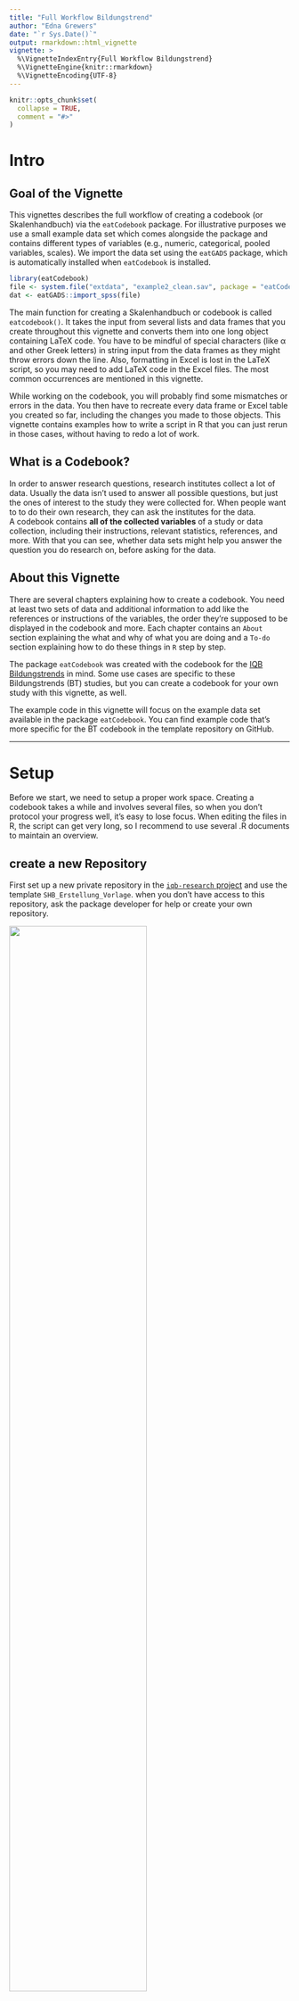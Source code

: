 ```yaml
---
title: "Full Workflow Bildungstrend"
author: "Edna Grewers"
date: "`r Sys.Date()`"
output: rmarkdown::html_vignette
vignette: >
  %\VignetteIndexEntry{Full Workflow Bildungstrend}
  %\VignetteEngine{knitr::rmarkdown}
  %\VignetteEncoding{UTF-8}
---
```


```r
knitr::opts_chunk$set(
  collapse = TRUE,
  comment = "#>"
)
```

# Intro

## Goal of the Vignette

This vignettes describes the full workflow of creating a codebook (or Skalenhandbuch) via the `eatCodebook` package. For illustrative purposes we use a small example data set which comes alongside the package and contains different types of variables (e.g., numeric, categorical, pooled variables, scales). We import the data set using the `eatGADS` package, which is automatically installed when `eatCodebook` is installed.

```r
library(eatCodebook)
file <- system.file("extdata", "example2_clean.sav", package = "eatCodebook")
dat <- eatGADS::import_spss(file)
```

The main function for creating a Skalenhandbuch or codebook is called `eatcodebook()`. It takes the input from several lists and data frames that you create throughout this vignette and converts them into one long object containing LaTeX code. You have to be mindful of special characters (like α and other Greek letters) in string input from the data frames as they might throw errors down the line. Also, formatting in Excel is lost in the LaTeX script, so you may need to add LaTeX code in the Excel files. The most common occurrences are mentioned in this vignette.

While working on the codebook, you will probably find some mismatches or errors in the data. You then have to recreate every data frame or Excel table you created so far, including the changes you made to those objects. This vignette contains examples how to write a script in R that you can just rerun in those cases, without having to redo a lot of work. 

## What is a Codebook?

In order to answer research questions, research institutes collect a lot of data. Usually the data isn't used to answer all possible questions, but just the ones of interest to the study they were collected for. When people want to to do their own research, they can ask the institutes for the data.  
A codebook contains **all of the collected variables** of a study or data collection, including their instructions, relevant statistics, references, and more. With that you can see, whether data sets might help you answer the question you do research on, before asking for the data. 


## About this Vignette

There are several chapters explaining how to create a codebook. You need at least two sets of data and additional information to add like the references or instructions of the variables, the order they're supposed to be displayed in the codebook and more. Each chapter contains an `About` section explaining the what and why of what you are doing and a `To-do` section explaining how to do these things in `R` step by step.

The package `eatCodebook` was created with the codebook for the [IQB Bildungstrends](https://www.iqb.hu-berlin.de/bt/) in mind. Some use cases are specific to these Bildungstrends (BT) studies, but you can create a codebook for your own study with this vignette, as well. 

The example code in this vignette will focus on the example data set available in the package `eatCodebook`. You can find example code that's more specific for the BT codebook in the template repository on GitHub. 


--------------------------------------------------------------------------------

# Setup

Before we start, we need to setup a proper work space. Creating a codebook takes a while and involves several files, so when you don't protocol your progress well, it's easy to lose focus. When editing the files in R, the script can get very long, so I recommend to use several .R documents to maintain an overview.

## create a new Repository

First set up a new private repository in the [`iqb-research` project](https://github.com/orgs/iqb-research/repositories) and use the template `SHB_Erstellung_Vorlage`. when you don't have access to this repository, ask the package developer for help or create your own repository. 


![](.\pictures\repo_template.png){width=70%}

You now have all the .R templates that you need, but you might have to create the issues yourself. The To-dos should be apparent from this vignette or you can copy the issues from the template repo by hand. You find the following files:

## File Structure

There are several files and folders. The .R files contain example scripts and to-dos, that you need to adjust and add to. 

| R File | Description |
|------------------------------------|------------------------------------|
| `0_main.R` | The main file you work in. You can work with just this file and ignore the others, if you want. I recommend using this file for smaller changes and the separate files for more complex changes. With this file, you can create Excel files which you then have to edit manually or in R. |
| `1_kennwerte.R` | Create and edit the `inputForDescriptives` files. This might not be needed, when you don't have to adjust anything here. |
| `2_varinfo.R` | Create and edit the `varinfo` file. This file contains the core content of the codebook. `eatCodebook()` creates the table structure with variable names and labels on its own, but you have to add structure, references, instructions, etc.. |
| `3_gliederung.R` | The information read from `varinfo` is usually incomplete, so you have to add missing section names. |
| `4_literatur.R` | Create and edit the `reference` file. You have to match the short references to the long ones. You also have to add proper latex syntax for italic text or URLs. |
| `5_latex_intro.R` | A template to create a .tex file with latex syntax out of a a Word .docx document. You need this later when creating the intro. |
| `6_Erstellung_kurz.R` | A short script which can create a new codebook version after you created all the necessary Excel files.|

You need to make sure, that there are three folders and create them if not. 

| Folder | Description |
|------------------------------------|------------------------------------|
| `excel_files` | Here you save all of the created Excel files to save the progress. |
| `Latex` | Here you save the .tex files and pdfs of the finished latex script for the codebook. You can add the folder `archive` to keep different versions to compare. |
| `Texte` | Here you can save the intro text or cover, etc. |

Pull the repo and start with the file `0_main.R`. You usually don't need to copy any code from this vignette, because the template already contains example code lines that you can copy or adjust.

## Packages

You need to make sure you have the latest package versions installed. The packages you need are usually at the top of the files in `setup`. To save time you can install them before you start your work.

```r
# main
remotes::install_github("beckerbenj/eatCodebook")
library(eatCodebook)
remotes::install_github("beckerbenj/eatGADS")
library(eatGADS)
# varinfo
remotes::install_github("weirichs/eatTools")
library(eatTools)
# references
install.packages("tidyxl")
library(tidyxl)
# latex_intro
install.packages("readtext")
library(readtext)
```

After you set up your work space, we will work through the templates or the To-dos step by step in this vignette. 

--------------------------------------------------------------------------------

# 1. Import Data

The first step is the data import. 

## About the Data

The BT studies usually have several SPSS data files (`.sav`) that you can import with `import_spss()`, but you can also import `.RDS` files with `readRDS()`. If you work with Github, the data sets are probably too large to upload to Github, so they would need to be stored locally. The BT codebook works with multiple data sets that are stored in a list. But the process should also work if you have only one data set. 

> [!NOTE]
> 
> The same variable name cannot be used more than once across the data sets. 

The data sets can be stored in `GADSdat` objects, containing two data frames: one for the variables and the actual data, the other contains the meta data or labels for the variables. 

### Order of the Data Sets

You have to save all the data sets in one list that also determines the order in which the variables are displayed in the codebook. It's best to choose the order you want it to have later right away, so you don't have to rerun the script later. 

> [!NOTE]
> In the past the BT data sets were ordered like this: 
>
> - **data_sus**: student questionnaire
> - **data_lfb_allg**: general teacher questionnaire
> - **data_lfb_spez**: learngroup specific teacher questionnaire
> - **data_slfb**: school administration questionnaire
> - **data_match**: data to match different data sets
> - **data_linking**: data to link different data sets
>
> But it's best to ask about the order to make sure.


## Data Import To-do

Open the file `0_main.R`. First you need to install and load the packages `eatCodebook` and `eatGADS`, if you haven't already done that.

### Import the Data

Either use `import_spss()` for .sav (SPSS) files or `readRDS()` to import each data set separately, you just need a string with your local file path. Name them in a meaningful manner. Here you have an example syntax, where you would need to add the proper **file name**.  

```r
data_sus      <- eatGADS::import_spss("Q:\\filepath\\Daten_sus.sav")
data_lfb_allg <- eatGADS::import_spss("Q:\\filepath\\Daten_lfb_allg.sav")
data_lfb_spez <- eatGADS::import_spss("Q:\\filepath\\Daten_lfb_spez.sav")
data_slfb     <- eatGADS::import_spss("Q:\\filepath\\Daten_slfb.sav")
```

### Save Data in a List

After importing the data, you need to save it in one list `datalist`. The order determines the order in which they are displayed in the codebook. The names should be consistent throughout. 

```r
datalist <- list(sus = data_sus,
                 lfb_allg = data_lfb_allg, lfb_spez = data_lfb_spez,
                 slfb = data_slfb)
```


--------------------------------------------------------------------------------

# 2. Descriptive Statistics

Now you have the raw data, but you want the descriptive statistics for the codebook, not the whole data sets. 

## About Descriptive Statistics

One of the key elements of a codebook are descriptive statistics shortly describing each variable in the data set. What kind of descriptive statistics is reported for each variable depends on the type of the variable. The function `createInputForDescriptives()` creates a template to provide the information that is needed to calculate the descriptive statistics for an `GADSdat` object. The function has some arguments you can use to get a better result and less manual editing in the next step.

### Input for Descriptives Table

Here you can see an example how the object should look like and what the different columns mean. 

```r
inputForDescriptives <- createInputForDescriptives(GADSdat = dat)
head(inputForDescriptives)
```

You can look at the template data frame either in R or save it in a new Excel file.

```r
# look at it in R
View(inputForDescriptives)

# export in Excel
writeExcel(inputForDescriptives, "file_path/inputForDescriptives.xlsx")
```

Some information may need to be modified because the function does not label it correctly. For this, it is necessary to understand the functionality and check the variable entries. We will come back to how to actually edit the table in R. 

> [!TIP]
> Here is a brief overview of the different columns in this object:
>
> - **varName**: The name of the variable of the GADS-object
> - **varLabel**: The label of the variable of the GADS-object
> - **format**: The format of the variable of the GADS-object, e.g. how to display the variable in the codebook
> - **imp**: Indicator if imputed variables are involved
> - **type**: Indicator of whether it is a single variable, a scale or a scale's item
> - **scale**: Indicator of how the variable is to be represented, e.g. what kind of statistics are shown
> - **group**: Possibility to group variables, e.g. to group scales and their items. 

In the **varName**, **varLabel** and **format** columns are information about the variables of the data set. You don't have to edit anything.

**imp** can be set to *WAHR* or *FALSCH*. If there are several variables to be displayed on one page, this column must be set to *WAHR* for these variables and they must be assigned to the same group at **group**. That is the case for imputed variables.

**type** can be set to *variable*, *scale* or *item*. If it is a scale consisting of several individual variables, the scale variable is set to *scale* and the individual items to *item*. All other variables should always get *variable* as an entry.

The **scale** column specifies how the variable is to be displayed. If it is empty, no descriptives are displayed. *nominal* variables display the frequency distribution of the labeled categories. *ordinal* variables display the frequency distribution of the labeled categories *and* the statistical parameters (like *M* or *SD*). *numeric* variables only display the statistical parameters, without labeld categories. 

Now follow the possibilities of how variables can be represented in the codebook and how the table must be edited for this.

### Variables without Descriptives

This can be the case, for example, with ID variables or character variables. The page would be displayed like this:  
<br>
<img src="./pictures/codebook_IDs.PNG" alt="codebook_IDs" />  
<br>  
The entry must look like this:  
<br>
<img src="./pictures/input_IDs.PNG" alt="input_IDs" />  
<br>  

### Categorial Variables

Variables with **nominal** scales should display only the frequency distribution of the labeled categories. The page would be displayed like this:   
<br>
<img src="./pictures/codebook_nominal.PNG" alt="codebook_nominal" />
<br>  

The example data set doesn't have any nominal variables at the moment. If your data set has nominal variables, you can create that page with the following input:  

<br>
<img src="./pictures/input_nominal.PNG" alt="input_nominal" />  
<br>  

### Categorial Variables and Statistical Parameters

Variables with **ordinal** scales should display the frequency distribution of the labeled categories as well as the statistical parameters *N* (number of participants), *M* (mean) and *SD* (standard deviation). The page would be displayed like this:  

<br>
<img src="./pictures/codebook_ordinal.PNG" alt="codebook_ordinal" />
<br>  

To create it, the Excel should be edited as follows:  
<br>
<img src="./pictures/input_ordinal.PNG" alt="input_ordinal" />  
<br>  

### Numeric Variables without Labeled Values

Variables with **numeric** scales should display only statistical parameters: *N* (number of participants), *M* (mean), *SD* (standard deviation), *Min.* (lowest value) and *Max.* (highest value). This can be used, for example, for variables that represent age or variables with values in the decimal range. Nevertheless, these variables can contain labels for values. If they are defined as missing, these values are not taken into account in the calculation but are still reported. The page would be displayed like this:  

<br>
<img src="./pictures/codebook_numeric.PNG" alt="codebook_numeric" />  
<br>  

To create an entry for a numeric variable without labeled values, the Excel must look like this:  
<br>
<img src="./pictures/input_numeric.PNG" alt="input_numeric" />  
<br>  

### Scale Variables with Individual Items

It is possible to get the following entries in the codebook for a **scale** and the items it is made of:  

<br>
<img src="./pictures/codebook_scale1.PNG" alt="codebook_scale1" /><img src="./pictures/codebook_scale2.PNG" alt="codebook_scale2" /><img src="./pictures/codebook_scale3.PNG" alt="codebook_scale3" />
<br>  

To get these pages the individual items must be labeled as **ordinal** and **item**, and the scale as **numeric** and **scale**. They must all have the same name at **group** so that they are displayed together.  
<br>  
<img src="./pictures/input_scale.PNG" alt="input_scale_new" />  
<br>  

This only works, when they are grouped and labeled correctly. Later the function `createScaleInfo()` creates a data frame with all scales and their items that were grouped like this. 

### Fake Scales

Sometimes several items make up a scale, but the data set doesn't have a matching scale-variable. The codebook would display it like a normal scale (see *Scale Variables with Individual Items*) with the same descriptive statistics. 

To display fake scales like a real one, you need to group them like a real scale, but in the **type** column you need to write **fake_item**, so it looks like this:  

<br>
<img src="./pictures/input_fakeScale.PNG" alt="input_fakeScale" />  
<br>  

The function `createScaleInfo()` should add these fake scales to the data frame as well. But without the scale variable the information which variables belong to that scale might be lost. The individual variables might need to be added manually. More on that later.  

### Imputation Variables

The BT sometimes uses imputations, for instance, in the student data set (sus). It's a way to deal with missing data on variables by replacing missing data with substituted values, usually several times. You can recognize the variables by the add-on `(imputiert)` in their label or `_pooled` in their group. These imputations represent one (averaged) variable, so they should be displayed as one. Depending on what was specified in **scale**, it results in the following pages in the codebook. `pv_pooled` is has *numeric* input, `pvkat_pooled` has *ordinal* input.  

<br>
<img src="./pictures/codebook_imp1.PNG" alt="codebook_imp1" /><img src="./pictures/codebook_imp2.PNG" alt="codebook_imp2" />  
<br>  

To display it like this the **imp** column becomes relevant. It must be set to *WAHR* for these variables. In addition, the variables also need a common name in **group** and, depending on whether they are to be represented categorically or numerically, the corresponding designation in **scale**, the scale should probably match the original variable.  
<br>
<img src="./pictures/input_imp.PNG" alt="input_imp" />  
<br>  

The function `createScaleInfo()` adds imputed variables like a scale to the data frame. Without the scale variable the information which variables belongs together might be lost. In this case, it might not be relevant, though, as these variables are not a scale. 


## Descriptives Statistics To-do

Now you open `1_kennwerte.R`. The editing of the descriptives can be a lot of code, especially if you have several data sets, so it's best to do this in a separate file. The packages `eatCodebook` and `eatGADS` need to be loaded. Then you copy the `Import Data` Code in this file, so you can work on it without needing to open `0_main.R` the next time you work on it. 

For each imported data set, you create a new object with `createInputForDescriptives()` containing input for the descriptive statistics about each variable like their *name*, *label*, *format*, *scale level* or which variables are *grouped* together. You edit them according to the [About section](#input-for-descriptives-table), check the input and then you calculate the actual descriptive statistics with `calculateDescriptives()`. 


### Create **Input for Descriptives**

You use the function `createInputForDescriptives()` to create a data frame for each data set separately and name them according to your data sets like `descriptives_sus` or `descriptives_lfb_allg`, etc. The function needs the `GADSdat` data set (e.g. `data_sus`) and returns a data frame. 

```r
# example data
inputForDescriptives <- createInputForDescriptives(GADSdat = dat, nCatsForOrdinal = 4)

# BT example
descriptives_sus <- createInputForDescriptives(GADSdat = data_sus, nCatsForOrdinal = 4)
descriptives_lfb_allg <- createInputForDescriptives(GADSdat = data_lfb_allg, nCatsForOrdinal = 4)
```

You should save each data frame separately so save your progress. When you work with the template you don't need to adjust the file path - the Excel should be saved in the folder `excel_files`. You just need to make sure, that you are in the right working directory. Otherwise you would have to add the proper file path. Remember adjusting the file names when you copy and paste the code for the other data sets.

```r
# example data
writeExcel(inputForDescriptives, ".\\excel_files\\inputForDescriptives.xlsx")

# BT template examples
writeExcel(descriptives_sus, ".\\excel_files\\descriptives_sus.xlsx")
writeExcel(descriptives_lfb_allg, ".\\excel_files\\descriptives_lfb_allg.xlsx")
```

Now you should have as many Excel files as you imported data sets. 

### Check and Edit `inputForDescriptives`

After saving them as Excel files you need to import them again with `getInputForDescriptives()` to check whether the Excel has the right format. 

```r
inputForDescriptives <- getInputForDescriptives(".\\excel_files\\inputForDescriptives.xlsx")

# BT template example
descriptives_sus <- getInputForDescriptives(".\\excel_files\\descriptives_sus.xlsx")
```

Then you can look at the descriptives either by opening Excel manually or by opening them in RStudio with `View()`. 

```r
View(inputForDescriptives)
# BT template example
View(descriptives_sus)
```

It should look somethings like this:

![](.\pictures\R_view(descriptives).png)

Now you have to check, whether everything is the way you need it to be. If not, you have to either make changes in the Excel file manually or directly in R. If you write a script that changes the data frame in R, you can easily rerun it if you need to recreate the descriptives later (which is often the case). After that you should save your changes under `descriptives_sus_edited.xlsx`, so you don't need to recreate the original Excel later if needed.

#### Edit `inputForDescriptives` in R

Sometimes `createInputForDescriptives` creates different scale levels or type labels than we need. You can adjust each line individually with `descriptives$scale` or `descriptives$type` and the row number `[n]`. Or you change multpile lines at the same time. 

The column **scale** is later important for how the variable is shown in the finished codebook. For example when variables get the scale `nominal`, when they should have `ordinal`. That is especially important for scale items. You can adjust that by extracting all relevant variables, for instance by name, using `grep`, to identify the position of all variables that start with a certain name in `descriptives_sus`. Sometimes you need to recreate the descriptives objects/files and the position might change, but the variable name usually stays the same. In this case you wouldn't have to adjust your code and can just rerun it. With the position of the  variables, you can change multiple variables at the same time. You can also change other columns this way. 

```r
# extracting the position of variables skala1_item1 - skala1_item3
pos <- grep("skala1_", inputForDescriptives$varName)
# adjusting the input for the column `scale`
inputForDescriptives$scale[pos] <- "ordinal"
```

```r
# adjusting the input for the column `group`
inputForDescriptives$group[pos] <- "skala1"
```

Scales and their items should be labeled correctly in the column **type**. The scale needs the label `scale`, the items the label `item`; variables from a fake scale have no scale and need the label `fake_item`. If not you can identify scale variables with the first line of code. The scale's `varName` is usually also the `group` label. In the second step you can identify all variables with matching `group` labels that have the wrong `type` label. 

```r
# identifying all scale variables
group <- inputForDescriptives[inputForDescriptives$type == "scale",]$group
# adjusting the item variables
for(var in group){
  inputForDescriptives[inputForDescriptives$group == var & inputForDescriptives$type == "variable",]$type <- "item" 
}
```

### Save you changes

When you made sure, the variables are correctly labeled and grouped, you save the new data frame in Excel. You can either overwrite the existing Excel file, but I recommend saving it in a new `_edited.xlsx` file for better comparison. You use the same lines as before, just change the file name. Then import the new Excel again to make sure the format is still right and load it into a new object with the ending `_edited`. 

```r
# save changes
writeExcel(inputForDescriptives, ".\\excel_files\\inputForDescriptives_edited.xlsx")
# import changes
inputForDescriptives_edited <- getInputForDescriptives(".\\excel_files\\inputForDescriptives_edited.xlsx")
```


### Check Scale Consistency

Not all data sets have scales, but for the ones that do, you should use `checkScaleConsistency()`. The function checks whether the grouping of variables that belong to the same scale matches in both the data set itself and the created descriptive file. Be mindful of warnings or errors, they might indicate something that will cause problems later. 

```r
check_scale <- checkScaleConsistency(dat, inputForDescriptives_edited, 1:nrow(inputForDescriptives_edited))

# BT template example
check_scale_sus <- checkScaleConsistency(data_sus, descriptives_sus_edited, 1:nrow(descriptives_sus_edited))
```


### Calculate Descriptives

After preparing and checking the *input for descriptives* you now actually *calculate the descriptives* (`kennwerte`) with `calculateDescriptives()` for each data set separately. Depending on how large the data set is, this can take a while. 

```r
kennwerte_example <- calculateDescriptives(GADSdat = dat, inputForDescriptives = inputForDescriptives_edited, showCallOnly = FALSE)

# BT template examples
kennwerte_sus <- calculateDescriptives(GADSdat = data_sus, inputForDescriptives = descriptives_sus_edited, showCallOnly = FALSE)
kennwerte_lfb_allg <- calculateDescriptives(GADSdat = data_lfb_allg, inputForDescriptives = descriptives_lfb_allg_edited, showCallOnly = FALSE)
```


### Save Objects in Two Lists

After creating the `inputForDescriptives` and the calculating the descriptives (kennwerte), you save all of them in **two lists**, one for the *input*, one for the *kennwerte*. The order should match the order of `datalist`, the list of the raw data sets; the names should also match the `datalist` names. 

```r
# inputForDescriptives list
input_descriptives <- list(sus = descriptives_sus_edited,
                           lfb_allg = descriptives_lfb_allg_edited,
                           lfb_spez = descriptives_lfb_spez_edited,
                           slfb = descriptives_slfb_edited)
# kennwerte list
kennwerte <- list(sus = kennwerte_sus,
                  lfb_allg = kennwerte_lfb_allg, lfb_spez = kennwerte_lfb_spez,
                  slfb = kennwerte_slfb)
```

Then save them in two `.RDS` files with `saveRDS()`. You can import them again with `readRDS()`. 

```r
# save files
saveRDS(input_descriptives, ".\\excel_files\\input_descriptives.RDS")
saveRDS(kennwerte, ".\\excel_files\\kennwerte.RDS")
# load files
input_descriptives <- readRDS(".\\excel_files\\input_descriptives.RDS")
kennwerte <- readRDS(".\\excel_files\\kennwerte.RDS")
```

You should add the last two lines (load files) in you `0_main.R` script behind the data import. 


------------------------------------------------------------------------

# 3. Value and Missing Labels

Another imported part of a codebook is the documentation of the value labels of valid and missing values. A respective overview is created via `createMissings()`.

## About Missings

You need to save the created data frame in Excel and read it in again with `getMissings()` to clean up and check the input. Otherwise you usually don't need to edit anything here. 

### Example Table

Here you can see how the missings data frame should look like. 

```r
missings <- createMissings(dat, inputForDescriptives = inputForDescriptives)
head(missings)
```

## Missings To-do

For this you need to open `0_main.R` again. You create a new data frame with `createMissings()`; you need the data sets (`datalist`) and the input for descriptives (`input_descriptives`) for that. Then you save it in an Excel file `missings.xlsx` and import it again with `getMisings()` to check the format. 

```r
# create missings
missings <- createMissings(datalist, input_descriptives)
# save as an Excel file
writeExcel(df_list = missings, row.names = FALSE, filePath = ".\\excel_files\\missings.xlsx")
# import Excel file and check for right format
missings <- getMissings(".\\excel_files\\missings.xlsx")
```


------------------------------------------------------------------------

# 4. Scales

In order to display scales correctly, you need an Excel files with an overview over all the scales and their items. 

## About Scales

Scale variables contain information about their scale, e.g. the items that make up the scale. Fake scales contain of variables, but don't have a separate scale variable; you can still display them as scales, though (see Descriptive Statistics: Fake Scales).  

### Example Table

This is what the scale info should look like: 

```r
scaleInfo <- createScaleInfo(inputForDescriptives)
head(scaleInfo)
```


## Scales To-do

Open `0_main.R` and scroll down the `scales`. You need to create one `skalen.xlsx` Excel file for all the data sets combined. It contains the info which variables are scales and which items belong to it. You just need the list `input_descriptives` for that. Usually you don't need to edit this file. 

### Create Scales

The function `createScaleInfo()` reads the information about scales out of the descriptives list, and creates a new data frame that you need to save as an Excel file. 

```r
# creating the object
scales <- createScaleInfo(input_descriptives)
# save as an Excel file
writeExcel(df_list = scales, row.names = FALSE, filePath = ".\\excel_files\\scales.xlsx")
```

You need to look at the file to make sure all scales are displayed correctly, for instance with `View(scales)`. It looks for grouped variables, so not every scale might be in here and not every variable in the file might be a scale. All errors and mismatches occurring here can or should usually be fixed in the `inputForDescriptive` files. 

you should also import the file again with `getScaleInfo()` which also checks for errors and cleans up the format.

```r
# read in Excel file and check for right format
scales <- getScaleInfo(".\\excel_files\\skalen.xlsx")
```


------------------------------------------------------------------------

# 5. Abbreviation List

The codebook's intro and additional texts might have abbreviations that need explaining. You can add an abbreviation list in the appendix for that. You need a list of two data frames (or Excel file) with the abbreviations and the explanations. You don't need this object for the minimal version of the codebook, so you can skip this part or come back to it later. 

## About the Abbreviation List

You can usually copy the Excel `abbr_list.xlsx` or `abkürzungen.xlsx` from last BTs and adjust them if needed or you create you own file with `createAbbrList()`. 

### Example Tables

When you use `createAbbrList()` it creates a list of two data frames **Akronyme** (acronyms) and **statistische Formelzeichen** (statistical formula) with two columns each. The first should contain all abbreviations used in any text in the codebook and their meaning. The second should contain all statistical formula symbols and their meaning. It should look something like this:

```r
View(abbr_list)
```

![](.\pictures\abbr_list_R.png)

In Excel: First sheet `Akronyme`, second sheet `statistische Formelzeichen`

![](.\pictures\abbr_list_akronym.png)

![](.\pictures\abbr_list_statFormula.png)

> [!CAUTION]
> Be mindful of using LaTeX syntax when you want to display special characters or italic letters!  


## Abbreviation List To-do

Open `0_main.R` and scroll down the `abbreviation list`. You create either an empty object for the abbreviation list with `createAbbrList()` or read in the one from last year's BT and call it `abbr_list`, and save it in a new Excel file.

### Create New Empty List

You create two empty data frames in a list, already labeled correctly. You can edit it in R or save it to Excel as `abkürzung.xlsx` and edit it manually. 

```r
abbr_list <- createAbbrList()
# save in Excel
writeExcel(df_list = abbr_list, row.names = FALSE, filePath = ".\\excel_files\\abkürzung.xlsx")
```

### Import Old List

You can also import an old `abkürzung.xlsx` from the last BT, for instance, save it to your work space and update it if necessary. You would need to update your `file path` for that. 

```r
abbr_list <- getExcel("Q:\\filepath\\abkuerzung.xlsx")
# save in Excel
writeExcel(df_list = abbr_list, row.names = FALSE, filePath = ".\\excel_files\\abkürzung.xlsx")
```

### Update the List

You can add or delete entries in R like with any other data frame that is saved in a list.

```r
# add a new line
abbr_list$`Statistische Formelzeichen`[nrow(abbr_list$`Statistische Formelzeichen`) + 1,] = c("α", "Cronbachs Alpha")
# add multiple lines
newLines <- data.frame(Abkuerzung = c("AG", "ALLG"), Bedeutung = c("Arbeitsgemeinschaft", "Allgemeine Schule"))
abbr_list$Akronyme <- rbind(abbr_list$Akronyme, newLines)
# remove lines
abbr_list$Akronyme <- abbr_list$Akronyme[-2,]
```

### Notes on Special Letters

LaTeX can't display Greek characters when you just use the letter by itself. You might need to adjust the spelling. `$\alpha$` is LaTeX code and should be printed like the image shows.

```r
# edit one entry
abbr_list$`Statistische Formelzeichen`$Symbol[1] <- "$\alpha$"
```

![](.\pictures\abbr_list_alpha.png)

Italic letters or subscript/superscript also need special LaTeX code. The code `$_{pw}$` makes the *pw* in subscript. Use `$^{2}$` for supercript the 2 or `\textit{M}` to print italic text or letters.

```r
# new line with correct syntax
abbr_list$`Statistische Formelzeichen`[nrow(abbr_list$`Statistische Formelzeichen`) + 1,] = c("r$_{pw}$", "Part-whole-korrigierte Korrelation")
```

Either add new lines already with the LaTeX syntax or edit existing entries. 

### Use `makeAbbrList()`

When the Excel file from past BTs has commentary/extra columns in it, you can't use the function `makeAbbrList()`. To make sure you only the have two columns per sheet/data frame, you can save just the first two columns per sheet in your `abbr_list` object. After that you need to save the changes to Excel.

```r
# edit abbr_list
abbr_list$Akronyme <- abbr_list21$Akronyme[,1:2]
abbr_list$`Statistische Formelzeichen` <- abbr_list21$`Statistische Formelzeichen`[,1:2]
# save in Excel
writeExcel(df_list = abbr_list, row.names = FALSE, filePath = ".\\excel_files\\abkürzung.xlsx")
```

When you have all the abbreviations, you can create the LaTeX code that you need directly from the Excel file.

```r
# creates LaTeX syntax
abbr_list <- makeAbbrList(".\\excel_files\\abkuerzung.xlsx")
```


------------------------------------------------------------------------

# 6. Variable Information (varinfo)

Creating and editing the `varinfo.xlsx` file/object is the **main work** of creating the codebook. This objects contains all information about the variables, their order and structure, as well as their references, instructions, remarks or information about the background model. There is only one object/Excel file overall, but each data set has its own sheet or data frame, so you can edit them separately.

## About Varinfo

After preparing the `inputForDescriptives` you use the two lists `datalist` (containing the data sets) and `input_descriptives` to create a template list of data frames, with one data frame per data set. Each data frame consists of a column for the variables in the order of the `inputForDescriptives_edited` file and several columns with additional information about each variable. 

In order for the variables to be displayed correctly in the codebook, you need to add information on layout, structure, subsection names, references, instructions, etc. for each variable. The order of the variables in `varinfo` determines the order of the variables in the codebook. 

### Example Table

Here is in example what that can look like.

```r
varinfo <- createVarInfo(dat, inputForDescriptives = inputForDescriptives)
head(varinfo)
```

Now we will look at the function of each column below. 

> [!TIP]
> Here is a brief overview of the different columns in *varinfo*:
>
> - **Var.Name**: The name of the variable
> - **in.DS.und.SH**: Indicator whether the variable is in the codebook and data set
> - **Unterteilung.im.Skalenhandbuch**: Overview of subsection names
> - **Layout**: Assignment of the layout options
> - **LabelSH**: The label of the variable (has to match the data set)
> - **Anmerkung.Var**: Assignment of annotations in the codebook
> - **Gliederung**: Overview of section numbering
> - **Reihenfolge**: Order of variables in the codebook
> - **Titel**: Title of the codebook page of the variable
> - **rekodiert**: Display whether a variable was previously recoded
> - **QuelleSH**: Specification of the sources of the variable in a questionnaire
> - **Instruktionen**: Specification of the instructions of the variable in a questionnaire
> - **Hintergrundmodell**: Indication of whether the variable is in the background model
> - **HGM.Reihenfolge**: the order for the background model (in the appendix)
> - **HGM.Variable.erstellt.aus**: Indication for the background model from which variables the variable was created
> - **intern.extern**: Indication of whether the variable is for internal or external use
> - **Seitenumbruch.im.Inhaltsverzeichnis**: Indication whether there is a pagination in the table of contents for the title

#### Var.Name

Each variable name has to be unique across data sets. You can't have a variable in data set 2 called `IDBL` if there's an `IDBL` in data set 1 already.

You can't have duplicated subsection names, either. For instance, in the chapters `Unterricht in Mathematik` and `Unterricht in Deutsch` you can't have the subsection `Selbstkonzept` in both, they would need to be called something like `Selbstkonzept Mathematik` and `Selbstkonzept Deutsch`. 

> [!CAUTION]
> Across data sets, variables can't have the same name!  
> Across chapters, subsections can't have the same name!

You don't need to edit the variable names. 

#### in.DS.und.SH

`DS` means *data set*, `SH` *Skalenhandbuch* (meaning codebook). Possible entries are `DS`, `SH`, `ja` and `nein`. 

The **in.DS.und.SH** column indicates whether a variable only appears in the data set but does not get its own page (*ds*), whether it appears both in the codebook and in the data set (*ja*), whether it only appears in the codebook (*sh*) or neither (*nein*). 

> [!NOTE]
> When to assign what label:
>
> - **ds**: for example, for the items of the **scale variables**, as they do not receive their own pages
> - **sh**: for **pooled variables**, as they are shown in the codebook but do not exist in the actual data set
> - **nein**: for variables that are added independently; This can be the case, if you want to include them in the BGM information, but the variables do not exist in the data set
> - **ja**: all other variables or scale items

When everything is labeled correctly in the `inputForDescriptives` files, the right labels should be assigned. But you might need to adjust them by hand. 

#### Unterteilung.im.Skalenhandbuch and Gliederung

The **Unterteilung.im.Skalenhandbuch** (subsections in the codebook) column gives the name for the subsections. 

In the **Gliederung** (structure) column, the section numbers must be inserted. Subsections such as "1.1", "1.2",... "2.1". The names of the corresponding chapters is done in a later function (s. 7. structure). The names of the subsections and the corresponding numbers must always be identical for the variables.  

You need to add the `Gliederung` as well as the `Unterteilung.im.Skalenhandbuch` from another (Excel) file, for the BT codebook it's usually called something like `finale Reihenfolge.xlsx`. See *To-do* on how to do that. 

#### Layout

The input for the **Layout** column is automatically created after using `inferLayout()`, see *To-do* on how to do that. 

#### LabelSH and Titel

The **Titel** column specifies the title for the page and defaults to the variable label. `LabelSH` has to be identical to the label in the data set, usually without special characters or umlauts. The spelling of `Titel` can be adjusted and umlauts are OK. 

If you have an Excel file, for instance, with all variables and their labels and titles, you can copy that into `varinfo` without having to check the spelling for each variable's title. 

#### Anmerkung.Var

In this column, comments can be inserted (special text highlighting or breaks must be in the LaTeX syntax), which are displayed as annotations on the respective codebook page.  

#### Reihenfolge

In the **Reihenfolge** (order) column, the order of the variables for the codebook can be specified. However, the order of the subsections already determines the order of the variables. If the column is left empty, the order in the table corresponds to the order in the codebook.

For the BT codebook, this column is usually left empty. 

#### rekodiert

If a variable has been **recoded** in the course of previous editing, this can be marked with a `ja` in the `rekodiert` column and the variable gets a corresponding note in the codebook as inverted if it is an item of a scale. 

You recognize these variables by the addition `_r` in their name. 

#### QuelleSH and Instruktionen

In **QuelleSH** (sources), the short version of a reference can be specified. Based on this, there is a later function that creates the bibliography and in which one can specify the long version of the reference. All references should be in [APA](https://apastyle.apa.org/style-grammar-guidelines/references/examples) format.

In the **Instruktionen** (instructions) column, you can use a LaTeX code to indicate which instruction was used to collect the variable in a questionnaire.

Each variable can have a reference and/or instruction. You can find them in the same Excel file for the BT codebook. See *To-do* on how to add this information.
 
#### Background Model (HGM)

With `eatCodebook` you can also create a page in the appendix for a background model (BGM) or *Hintergrundmodell* (HGM) in German. [ergänzen, was ein HGM ist bzw. warum man das macht].

It should look like this: `Hintergrundvariable` contains the variable, `Erstellt aus` the variable(s) the (new) variable was created from (if any), and `Inhalt der Hintergrundvariable` contains the variable's label, e.g. the content of the background variable. 

<img src="./pictures/BGM.PNG" alt="BGM" />   

There are three columns in `varinfo` that you need to edit for variables to show up in the appendix. 

> [!TIP]
>
> - **Hintergrundmodell**: Indication of whether the variable is in the background model.
> - **HGM.Reihenfolge**: the order for the background model (in the appendix)
> - **HGM.Variable.erstellt.aus**: Indication for the background model from which variables the variable was created

There should be another Excel file containing information on the background model, also on `Q:`. It should contain the variables that should show up in the appendix (`Variablenname`), their labels (`Variablenlabel`) and from which variables they were created from (`basevar`). 

For the variable to appear in the appendix, the column `Hintergrundmodell` must be set to *ja*. Otherwise, there must be a *nein*. Then you add the variables they were created from (if any), for instance listed in `basevar`. They should show up in the order they are displayed in the codebook. 

## Varinfo To-do

Now comes the harder part of actually creating and editing the `varinfo`. You can either create and save a `varinfo.xlsx` file in `0_main.R` or you open `2_varinfo.R` and create `varinfo.xlsx` here. There's a lot to add,  While working on the `varinfo` you often need to recreate it multiple times, so I recommend writing a script in the additional file `2_varinfo.R` to do the editing. Then you can just rerun it without having to do too much. You should check after each recreation, whether the script still worked correctly, though.

When working on the BT codebook for IQB, you can find most Excel files containing the additional information to add on the network server *Q: FDZ und Bildungstrend*. 

When you open `2_varinfo.R` you will have to import the data and the descriptives in order to create `varinfo`. After the setup you need to add the following information. The order in which you add them is up to you, but it makes sense to keep to the order in this vignette. 

| Column in Varinfo | Where to get the Information from | Order |
|------------------------|------------------------|------------------------|
| `QuelleSH` and `Instruktionen` | Both usually in the same file under `Q:/filepath/04_Instruktionen_Quellen`, one Excel file per data set | tbd |
| `Gliederung` and `Unterteilung.im.Skalenhandbuch` | Often in one file called `Reihenfolge_Variable_final.xlsx` or similar, contains one sheet per data set | different from data sets |
| `rekodiert` | Info in the variable name: all with `_r` at the end | no order |
| `Hintergrundmodell`, `HGM.Reihenfolge` and `HGM.Variable.erstellt.aus` | in an extra Excel file, you probably have to ask about it | no order |
| optional: `Anmerkung.Var` | in an file on Q: | check order |

The order of the variables in `varinfo` depends on the order from the data sets. However, the final order of the variables might be different. The files for `Quellen` (refernces) and `Gliederung` (structure) usually contain all variables, whereas for the backgroundmodel/HGM or `rekodiert` you have to change the input for individual variables, so the order is not relevant.

I recommend starting with the files that have the same order as the original `varinfo`, so you only have to change the variable order once. For this vignette I'll just describe the procedure for one data set, but you need to do it for each data set or varinfo data frame/Excel sheet. 


### Varinfo Setup

#### Create Varinfo

Open `2_varinfo.R`. You first create a varinfo object with `createVarInfo()` from the SPSS data list you read in at the beginning (`datenliste`) and from the input for descriptives list you created out of that (`input_descriptives`): 

```r
varinfo <- createVarInfo(datalist, input_descriptives)
```

If you have multiple data sets stored in `datalist`, the object `varinfo` will also be a list with several data frames. Each data frame contains all variables from a data set and columns that you need, but you still need to add a lot of information from other files. It's important that the data sets and descriptives were named the same (`sus`, `lfb_allg`, etc.), because `createVarInfo()` takes those names to name the different data frames. You can look at `varinfo` as a list or at each data frame separately:

```r
# View varinfo list object
View(varinfo)
# View data frames in varinfo
View(varinfo$sus)
View(varinfo$lfb_allg)
View(varinfo$lfb_spez)
View(varinfo$slfb)
```

This is what the list of data frames `varinfo` can look like: 

![](pictures\varinfo_object.png)

You can either save it directly as an Excel file or do the layout first. 

#### Infer Layout

You add layout information for each variable with `inferLayout()`. You need the newly created `varinfo` object and the `datalist` and `input_descriptives`. 

```r
varinfo <- inferLayout(varinfo, datalist, input_descriptives)
```

#### save to Excel

Now save to Excel `varinfo.xlsx` as a template, and `varinfo_edited.xlsx` as the file you actually work with. Then you import `varinfo_edited.xlsx` and check the format with `getVarInfo`.

```r
# save to Excel
writeExcel(df_list = varinfo, row.names = FALSE, filePath = ".\\excel_files\\varinfo.xlsx")
writeExcel(df_list = varinfo, row.names = FALSE, filePath = ".\\excel_files\\varinfo_edited.xlsx")
# import and check format
varinfo <- getVarInfo(".\\excel_files\\varinfo_edited.xlsx")
```

### Add References and Instructions

To Add the references and instructions you need access to the an Excel file with all the variables listed plus their source/reference in APA short form (like `Hertel et al. (2014)`) and their instructions (in the questionnaire). The Excel should have two sheets, one with at least 4 columns (Variable, Label, Instruktion and Quelle), and a second one with the APA long from references that we need later. You need to do the following steps: 

> - import the references/instructions, select proper sheet (usually Sheet 1)
> - check the columns with `View()`: `Variable`, `Quelle` and `Instruktionen`
> - match the references and instructions to the order of varinfo
> - transfer the entries, check your progress/proper matching and save in between.

Linking or matching data sets are usually created due to technical reasons and usually don't have references or instructions, so you don't need to add anything to them. 

#### import references and instructions from Excel

Import the Excel file with `getExcel()`, you need to add the proper file path. Then select the right sheet, usually `sheet 1`, and look at the data frame. 

```r
quellen_sus <- getExcel("filepath\\Instruktionen_Quellen.xlsx")
quellen_sus <- quellen_sus$`Sheet 1`
View(quellen_sus)
```

The data frame should look something like this. 

![](pictures\varinfo_quellen.png){width=100%}

#### Check Variables

First, we should check, whether the two data frames `varinfo$sus` and `quellen_sus` contain the same variables with `setdiff()`. When the output is `character(0)` for both lines the names match. The first line might return a variable name that's in `varinfo$sus`, but not in `quellen_sus`, the second line the other way around. In either case you probably have to clean up the data frames first, before doing the next steps. 

```r
setdiff(varinfo$sus$Var.Name, quellen_sus$Variable)
setdiff(quellen_sus$Variable, varinfo$sus$Var.Name)
```

#### Clean Up Data

Before you clean up any data, it's best to ask your supervisor or the BT team on how to deal with these mismatches. In the following you will see a few possible reasons and how you can deal with them. 

The first line of `setdiff()` *`setdiff(varinfo$sus$Var.Name, quellen_sus$Variable)`* returns variables in `varinfo$sus` that are *not* in `quellen_sus`. These variables often were created due to technical or methodological reasons and usually have no references or instructions. You can ignore them at this point. 

The second line of `setdiff()` *`setdiff(quellen_sus$Variable, varinfo$sus$Var.Name)`* returns variables in `quellen_sus` that are *not* in `varinfo$sus`. That is the case when 1) variables changed spelling for some reason or 2) the variables are not supposed to be in this data frame, for instance, because they're already in another one (this might be the case for identifier variables). 

For 1) you adapt the spelling to match the spelling in `varinfo`. If this is the case, the first line usually also returns a variable with similar spelling. In the BT21 there is a variable called `Fach` in the `lfb_spez` data set, which was called `LFACH` in the `quellen` Excel. You can just rename it by identifying where it is and adjusting the spelling. This is a case where it might be easier to update the Excel file, but you could also do this in your script:

```r
quellen_lfb_spez$Variable[quellen_lfb_spez$Variable == "LFACH"] <- "Fach"
```

For 2) you might have to remove the rows of the data frame, so you can transfer them later more easily. For that you can save the respective variables from `setdiff()` in a character vector and run the loop below that identifies their entry in `quellen_sus` and removes them. For the BT21 three variables had to be removed, if there's only one that needs to be removed, you can skip the the loop.

```r
# identify position of variable "IDBL"
mismatch <- c("IDSCH", "IDBL", "LVERSION")
for(var in mismatch){
  # identify position of the variables in `mismatch` 
  pos <- grep(var, quellen_lfb_spez$Variable)
  # remove line
  quellen_lfb_spez <- quellen_lfb_spez[-pos,]
}
```

After that you check again for mismatches between the data frames. When there are none, you can go to the next step. Output from the first line can still be ignored. 

```r
setdiff(varinfo$sus$Var.Name, quellen_sus$Variable)
setdiff(quellen_sus$Variable, varinfo$sus$Var.Name)
```

#### Check Matching Variables

Not every variable will have a reference or instructions, some of them have the input `NA`, so in theory you could copy paste the columns to `varinfo`. However, the order of the variables between `varinfo` and the reference/instruction sheet might be different. To check the order you need the function `match()` which compares two character vectors - for instance `quellen_sus$Variable` and `varinfo$sus$Var.Name` which both contain the variable's names. 

```r
pos <- match(quellen_sus$Variable, varinfo$sus$Var.Name)
pos
```

It returns a numerical vector that contains the strings (here the names) of the second vector (`varinfo$sus$Var.Name`) in the order in which they appear in the first vector (`quellen_sus$Variable`). Strings in the second vector (varinfo) that don't appear in the first (`quellen_sus`) just won't show up, so any extra variables in `varinfo` will be ignored by this function. If there's a string in the first vector (quellen_sus) that isn't in the second (`varinfo`), the output will be `NA` - that shouldn't be the case, if you cleaned up the data properly.

#### Transfer References and Instructions

After making sure you have the right variables in your `quellen` object, you transfer the references and instructions from into `varinfo`. In `pos` you should now have the variable's order (as a numeric vector) of the variable names from `varinfo$sus` as they appear in `quellen_sus`. So when you write these two lines to your console, the references and instructions should be matched to the proper variable in `varinfo`. 

```r
varinfo$sus$QuelleSH[pos] <- quellen_sus$Quelle
varinfo$sus$Instruktionen[pos] <- quellen_sus$Instruktion
```

#### Check New Input

It's best to compare the two data frames once more to make sure the references and instructions are matched with the respective variable. You can check all variables with `View()` or a random set of variables and look at the respective columns.  

```r
# compares variables 1 to 10:
quellen_sus[1:10, c(1, 3, 4)]
varinfo$sus[1:10, c(1, 11:12)]
```

#### Save Progress

When everything matched correctly, save your progress and import the Excel with `getVarInfo()`.

```r
writeExcel(df_list = varinfo, row.names = FALSE, filePath = ".\\07_SH_Erstellung\\varinfo_edited.xlsx")
varinfo <- getVarInfo(".\\07_SH_Erstellung\\varinfo_edited.xlsx")
```


### Add Structure and Subsections

For the BT, you can usually find the info on the *Gliederung* (subsection numbers, also referred to as *structure*) and *Unterteilung im Skalenhandbuch* (subsection names) in a Excel called something like `finale Reihenfolge` on Q:. It contains the variable names, their labels and subsection info (number and name), as well as adjusted titles (if needed), each of the data sets have their own sheet, except linking or matching data who still need subsection info (see *Linking and Matching Data*). This Excel file also contains the final order in which the variables should be displayed in the codebook, so you need to adjust the order in `varinfo` to match the one in `finale Reihenfolge` (final order). You need to do the following steps: 

> - import the `finale Reihenfolge` file, select proper sheet for your data set
> - delete unnecessary rows (sections)
> - compare variables (varinfo vs. final order)
> - separate subsection names and numbers
> - check for duplicate subsection names
> - add missing subsection
> - change order of `varinfo` to match the final order
> - transfer subsection info in `varinfo`
> - update titles if necessary

> ![NOTE]
> 
> Each subsection name has to be unique. 

#### Import `finale Reihenfolge`

First you need to import the Excel file and select the proper sheet for your data set (`lfb_allg` for example). The column `Abschnitt` contains the subsection numbers and names, that need to be separated later.

```r
subsections <- getExcel("Q:\\BT2021\\BT\\90_Skalenhandbuch\\Reihenfolge_Variablen_final.xlsx")
subsections_lfb_allg <- subsections$LFB_allg
View(subsections_lfb_allg)
```

It might look like this: 

![](pictures\varinfo_subsections.png){width=100%}

`Abschnitt` starts with the section name *1 Testdesign* then with the first subsection name *1.1 identifikationsvariable* and then `NA`, then the next subsections *1.2 Testgruppenmerkmale* and *1.3 Rotation*, then the next section *2 Persönliche Angaben* and so forth. We need to clean up the table so we can match the correct subsection info to each variable in `varinfo`. But first, we need to check if the variables in the final order file match the ones in `varinfo`.

#### Check Variables

It's the same as before except this time, both variables should be exactly the same, so the output should be `character(0)` both times. When you find any mismatches report back to your supervisor.

```r
setdiff(varinfo$lfb_allg$Var.Name, subsections_lfb_allg$varName)
setdiff(subsections_lfb_allg$varName, varinfo$lfb_allg$Var.Name)
```

#### Remove NAs in `varName`

We need the section names that start with a single digit like *1* later (see 7. structure). The `finale Reihenfolge` Excel added rows between sections, so you have some `NA` entries in the column `varName`, as well. To match the input for the subsections to `varinfo` we need to delete those rows for now. 

```r
subsections_lfb_allg <- subsections_lfb_allg[!is.na(subsections_lfb_allg$varName),]
```

#### Seperate Subsection Names and Numbers

We need the number of the subsection and their names separate, so we can 1) check for duplicates and 2) transfer them in the respective `varinfo` columns. The package `eatTools` has a practical function for that: `halveString()`, which separates any string at a specified separator into two strings. After each number there's a blank space, so that's our separator. First we save our `Abschnitt` column in a new vector, then we separate numbers from names and save them in `sep`. It returns a data frame with two columns, that we can name *subsec number* and *subsec name*. 

```r
sep <- subsections_lfb_allg$Abschnitt
sep <- eatTools::halveString(sep, " ", colnames = c("subsec number", "subsec name"))
```

Then we can add these two new columns to the existing data frame with `cbind()` and check whether it worked with `View()`. 

```r
subsections_lfb_allg <- cbind(subsections_lfb_allg, sep)
View(subsections_lfb_allg)
```

It should look something like this now:

![](pictures\varinfo_subsections_sep.png){width=100%}

#### Check for Duplicates

For some BTs the same data collected for different subjects, so they have the same subsection names. Due to technical reasons each subsection name *has to be unique* in the codebook. So it's important to check for duplicates and report back, if you find any. Be mindful of `NA`s, as they are also seen as duplicated input. 

Now that we have the subsection names by themselves, we can check for duplicates in the column `subsec name`. `anyDuplicated()` checks if there are any duplicates, at all. If the output is `0`, there are no duplicates and you can go the next step. If the output is any other number, it indicates the position of the first duplicated entry in the column. `duplicated()` returns a logical vector of all entries, `TRUE` indicates duplicated entries.  

```r
anyDuplicated(subsections_lfb_allg$`subsec name`[!is.na(subsections_lfb_allg$`subsec name`)])
duplicated(subsections_lfb_allg$`subsec name`[!is.na(subsections_lfb_allg$`subsec name`)])
```

#### Add Missing Subsections

Now we need to fill the `NA`s with the proper subsection info, which is always the one above. The `NA`s in row 3 needs to say *1.1* and *Identifikationsvariable*, in row 8 it should say *2.1* and *Soziodemografie*, etc. 

This loop checks every entry in the new columns `subsec number` and `subsec name` for `NA`s, if it finds one it fills it with the input from the entry before. After the loop you should check the columns with `View()`: for `NA`s, if the numbers are in order and match their names.

```r
for(i in 1:nrow(subsections_lfb_allg)){
  if (is.na(subsections_lfb_allg$`subsec number`[i])){
    subsections_lfb_allg[, 5:6][i,] <- subsections_lfb_allg[, 5:6][i-1,]
  }
}
View(subsections_lfb_allg)
```

#### Change Varinfo Order

Now we need adjust the order of `varinfo` to match the final order. This only works, if the variables of both data frames are exactly the same like we checked before (see *Check Variables*). 

We use the `match()` function again, but this time, we save the changed order into the `varinfo` list. The first objects needs to be the variables in the order we want from `finale Reihenfolge`, the second the object we want to change. You can check again with `View()`. 

```r
order_new <- match(subsections_lfb_allg$varName, varinfo$lfb_allg$Var.Name)
varinfo$lfb_allg <- varinfo$lfb_allg[order_new,]
```

#### Add structure and subsection names in `varinfo`

Now that we cleaned up the table we got from `finale Reihenfolge`, we have a data frame with the variable names and their matching subsection numbers and names, as well as the respective data frame from `varinfo` with a matched order, we can finally transfer the subsection info into `varinfo`. 

```r
varinfo$lfb_allg$Unterteilung.im.Skalenhandbuch <- subsections_lfb_allg$`subsec name`
varinfo$lfb_allg$Gliederung <- subsections_lfb_allg$`subsec number`
View(varinfo$lfb_allg)
```

To compare `varinfo$lfb_allg` and `subsections_lfb_allg` you can use any kind of check functions used so far, but it should be the same. 

#### Linking and Matching Data

Linking or matching data sets are created for technical reasons and don't contain a lot of variables. The BT rarely adds subsection info to the Excel file, but due to technical reasons, they still need them. Because they don't have different subsections you can just edit the columns `Gliederung` to `1.1` and `Unterteilung.im.Skalenhandbuch` to `Linkingvariable` or `Matchingvariable` respectively, unless you are told to do otherwise. 

```r
varinfo$match$Unterteilung.im.Skalenhandbuch <- "Matchingvariablen"
varinfo$match$Gliederung <- "1.1"
```

#### Adjust Titles

The variable's labels cannot be changed, because they have to match the data sets. They usually don't contain umlauts or other special characters. The titles have the same input as the labels per default. `Titel` (titles) are shown in the table of content, for instance, it's nice to have proper (German) spelling here, so you can adjust it by reading in the additional `Titel` column in the Excel file, if you have that. This column contains spelling with umlauts, ß or other special characters. After you changed the order of `varinfo` to match the final order, you can just transfer the column in `varinfo$data$Titel` like you did with the subsection info. 

```r
varinfo$lfb_allg$Titel <- subsections_lfb_allg$`Titel.(Ebene.3)`
```

#### Save Progress

When everything matched correctly, save your progress and import the Excel with `getVarInfo()`.

```r
writeExcel(df_list = varinfo, row.names = FALSE, filePath = ".\\07_SH_Erstellung\\varinfo_edited.xlsx")
varinfo <- getVarInfo(".\\07_SH_Erstellung\\varinfo_edited.xlsx")
```


### Add Recoded Info

Each variable page shows the info whether or not a variable has been recoded (`ja`) or not (`nein`). You recognize the recoded variables by the ending `_r` in their name. This loop looks through all data frames in `varinfo` in the column `Var.Name`. If it finds the ending `_r`, it write `ja` in the column `rekodiert` for the respective variable. That is all. This changes all data frames in `varinfo`. 

```r
for(i in 1:length(varinfo)){
  varinfo[[i]]$rekodiert[grep("*_r", varinfo[[i]]$Var.Name)] <- "ja"
}
```

You can check if it worked with the following line (for each data frame separately):

```r
varinfo$lfb_allg[,c(1,10)]
```

#### Save Progress

When everything turned out correct, save your progress and import the Excel with `getVarInfo()`.

```r
writeExcel(df_list = varinfo, row.names = FALSE, filePath = ".\\07_SH_Erstellung\\varinfo_edited.xlsx")
varinfo <- getVarInfo(".\\07_SH_Erstellung\\varinfo_edited.xlsx")
```


### Add Background Model Info

The background model info is something to do for all data frames at once, as well. This info will later show up in the appendix of the codebook, not on the individual pages of the variables. you should do this after changing `varinfo` to match the final order, especially for the column `Reihenfolge.HGM`. The order of the variables in the bgm appendix should match the one in the codebook. You need to do the following steps: 

> - import the Excel from Q:
> - add new variables to `varinfo` if needed
> - add background model info to `varinfo`

#### Import Excel

For the BT studies, you will need access to an Excel file containing all the relevant information about the background model somewhere on Q:. Don't forget to adjust the file path. There's one sheet with a lot of columns, but you only need 2 or 3 of them: `Variablenname`, `basevar` and maybe `Variablenlabel`. `basevar` contains the info out of which variables a variable was constructed (if any). 

First you import the file and save it into a data frame. 

```r
bgm <- getExcel("Q:\\BT2021\\BT\\51_Auswertung\\05_HGM\\05_VF_Imp2021\\variablen.xlsx")
```

Then you select these three columns and delete the rest in your data frame in R and look at it. 

```r
bgm <- bgm[, c(5, 6, 16)]
View(bgm)
```

Before you can work with this data frame, you need to replace the `NA`s in the column `basevar` with `-`. 

```r
bgm$basevar[is.na(bgm$basevar)] <- "-"
```

#### Add New BGM Variables to `varinfo`

Before you add any bgm info to `varinfo`, you might have to add a few variables to data frames that were specially created for the bgm. These are not displayed in the codebook, but need to be listed in `varinfo`, otherwise they won't show up in the appendix. 

For the BT21 there were variables created with the names `X.klasse` for the student data, that were not in the data set. If you find any variables in the bgm Excel that you can't find in any of the data frames, ask your supervisor. You probably have to add them manually. 

You start by identifying the variables, in the example all variables that end with `.klasse` are extracted. 

```r
# extracting .klasse variables, labels, and basevar
pos <- grep(".klasse", hgm$Variablenname)
hgm_klasse <- hgm[pos,]
View(hgm_klasse)
```

Then you have to find out in which data frame the originals are. You can use the `basebar` column for that. In this case there are only individual variables listed, so that makes it easier to find. You add a new column to the `hgm_klasse` data frame (called `dat`). Then you search the variable names of all data frames if they match an entry in `basevar` (the original variable) and add the name of that data frame to the column `dat`. 

```r
hgm_klasse <- cbind(hgm_klasse, dat = NA)

for(var in hgm_klasse$basevar){
  for(i in 1:length(varinfo)){
    if(var %in% varinfo[[i]]$Var.Name){
      hgm_klasse[hgm_klasse$basevar == var,]$dat <- names(varinfo)[i]
    }
  }
}
```

In this case the original variables were all in the student data. So now you need to add new rows to the `varinfo$sus` data frame. You need to add new empty rows to `varinfo`. `pos` can give you the number of rows you need to add. 

```r
varinfo$sus[nrow(varinfo$sus)+length(pos),] <- NA
```

Then you fill in the empty lines with default setting like so:

```r
varinfo$sus[is.na(varinfo$sus$Var.Name),]$Var.Name <- hgm_klasse$Variablenname

varinfo$sus[varinfo$sus$Var.Name %in% hgm_klasse$Variablenname,c(2:17)] <- "-"
varinfo$sus[varinfo$sus$Var.Name %in% hgm_klasse$Variablenname,c(5, 9)] <- hgm_klasse$Variablenlabel
varinfo$sus[varinfo$sus$Var.Name %in% hgm_klasse$Variablenname,c(2, 10, 13, 17)] <- "nein"
varinfo$sus[varinfo$sus$Var.Name %in% hgm_klasse$Variablenname,]$Reihenfolge <- 0
varinfo$sus[varinfo$sus$Var.Name %in% hgm_klasse$Variablenname,]$Layout <- NA
varinfo$sus[varinfo$sus$Var.Name %in% hgm_klasse$Variablenname,]$Gliederung <- "12"

View(varinfo$sus)
```


#### Adding BGM Info

With this loop you can identify the variables in the `bgm` table and adjust the columns in the respective data frame in `varinfo`. It works for all data frames at once. It sets the `Hintergrundmoell` to `ja`, adds the order number in `HGM.Reihenfolge` and the base variables in `basevar`. You can check if the numbers are ascending from first to last data frame with `View()`. 

```r
order <- 1
for(i in 1:length(varinfo)){
  for(var in varinfo[[i]]$Var.Name){
    if(var %in% hgm$Variablenname){
      varinfo[[i]][varinfo[[i]]$Var.Name == var,]$Hintergrundmodell <- "ja"
      varinfo[[i]][varinfo[[i]]$Var.Name == var,]$HGM.Reihenfolge <- order
      varinfo[[i]][varinfo[[i]]$Var.Name == var,]$HGM.Variable.erstellt.aus <- hgm[hgm$Variablenname == var,]$basevar
      order <- order + 1
    }
  }
}
View(varinfo)
```

#### Save Progress

When everything turned out correct, save your progress and import the Excel with `getVarInfo()`.

```r
writeExcel(df_list = varinfo, row.names = FALSE, filePath = ".\\07_SH_Erstellung\\varinfo_edited.xlsx")
varinfo <- getVarInfo(".\\07_SH_Erstellung\\varinfo_edited.xlsx")
```


### Add Remarks

If you have a list or Excel file with remarks and additions for certain variables, you can add them similarly to the other information above. If they are added in the `finale Reihenfolge` Excel in the column `Kommentar`, you can add them with the structure info. If they are in a separate Excel you can match them item to item like the BGM info. 

#### Save Progress

When everything turned out correct, save your progress and import the Excel with `getVarInfo()`.

```r
writeExcel(df_list = varinfo, row.names = FALSE, filePath = ".\\07_SH_Erstellung\\varinfo_edited.xlsx")
varinfo <- getVarInfo(".\\07_SH_Erstellung\\varinfo_edited.xlsx")
```

------------------------------------------------------------------------

# 7. Structure

After you finished adding to the `varinfo` Excel, you can open the next file called **3_gliederung.R**. Now we create another Excel file that orders and names the sections and subsections for the codebook. 

## About the Structure

The function `createStructure()` will read the subsection info from `varinfo` and create a new list with a data frame per data set that you should save in an Excel file. You still need to add the section names that we ignored earlier. Again the BT might only give you section names for data sets with content variables, so you might add them yourself for linking or matching data like before. 

If you want the example data set `dat` to work, you would need to add some structure info (`Unterteilung.im.Skalenhandbuch` and `Gliederung`) into your example `varinfo`, otherwise it won't be able to create a structure. If you don't have access to the IQB files you can use the following code to look at it on your own work space or you can look at the example pictures.

```r
varinfo$Titel[is.na(varinfo$Titel)] <- "-"
varinfo$Unterteilung.im.Skalenhandbuch <- "example name" 
varinfo$Gliederung <- "1.1"
gliederung <- createStructure(varinfo)
```

#### Example Table

When we create a new `gliederung` with the info from `varinfo` we get the following list of data frames:

```r
gliederung <- createStructure(varinfo)
```

![](.\pictures\gliederung_list.png){width=100%}

The data frames should look like this: subsection names and numbers from `varinfo` are added, but the section names with the full numbers (1, 2, etc.) are empty. You need to add them for each data frame. 

![](.\pictures\gliederung_sus.png){width=50%}

## Strucutre To-do

Open the next file called **3_gliederung.R**. You just need to create the list, add the few names and save it to Excel.

### Setup

You need to do load the packages and the two Excel files `varinfo_edited.xlsx` and the `finale Reihenfolge` with the structure info we used before. The setup should already be in the template file, you might need to adjust the path file of the structure info Excel, though.

```r
# packages
library(eatCodebook)
library(eatGADS)
library(eatTools)
# get varinfo
varinfo <- getVarInfo(".\\excel_files\\varinfo_edited.xlsx")
# get structure info
subsections <- getExcel("Q:\\BT2021\\BT\\90_Skalenhandbuch\\Reihenfolge_Variablen_final.xlsx")
View(subsections)
```

### Create Structure Table

You create the new list with `createStructure()` and look at it with `View()`:

```r
gliederung <- createStructure(varinfo)
View(gliederung)
```

### Add missing section names

Now you identify the sections for each data frame separately and add the names to the new data frames. 

The section rows don't have variables, so the `varName` cell is empty for all section rows. You identify sections this way and save them in the object `section_names`. They have both the section number and name.

```r
section_names <- subsections$TR_SFB_EFB$Abschnitt[is.na(subsections$TR_SFB_EFB$varName)]
```

They have both section number and name, so you need to separate that info like before:

```r
sep <- eatTools::halveString(section_names, " ", colnames = c("number", "name"))
```

But now you only need the `name` info. You add that to the empty spaces in `gliederung`: 

```r
gliederung$sus$Titel[is.na(gliederung$sus$Titel)] <- sep[, "name"]
```

Linking and Matching data probably won't have any names in the `finale Reihenfolge` Excel, so you add the names `Matchingvariable` or `Linkingvariable` like before:

```r
gliederung$match$Titel <- "Matchingvariablen"
gliederung$linking$Titel <- "Linkingvariablen"
```


### Save in Excel

Then you save the `gliederung` list in Excel (one sheet per data frame) and check for correct format with `getStructure()`:

```r
writeExcel(df_list = gliederung, row.names = FALSE, filePath = ".\\excel_files\\gliederung.xlsx")
gliederung <- getStructure(".\\excel_files\\gliederung.xlsx")
```


------------------------------------------------------------------------

# 8. References

You need to create a separate Excel file with the short and long form references if you want them to appear in the appendix. 

## About References

Each variable page shows the short form reference that you can then look up in the appendix. For that we need to create an Excel file with all short form references from `varinfo` and match them with their long form counterpart. You create one data frame for all data sets and the intro. 

The references should be in [APA](https://apastyle.apa.org/style-grammar-guidelines/references/examples) format. You need to add special Latex syntax for italic strings and URLs if you want them to show up correctly in the codebook. 

> [!NOTE]
> References need to be in APA format! 

## References To-do

You open `4_literatur.R`. You need the reference info from `varinfo`, the long form references for each data set we used to match the short form references to the individual variables. Then we add or match all references into one data frame and save it to Excel. 

### Setup

Make sure the packages and `varinfo` are loaded. 

```r
# packages
library(eatCodebook)
library(eatGADS)
library(eatTools)
library(tidyxl)
# get varinfo
varinfo <- getVarInfo(".\\excel_files\\varinfo_edited.xlsx")
```

### Create `litInfo`

Then we create a template data frame with the short form references in all `varinfo` data frames:

```r
literatur <- createLitInfo(varinfo)
literatur
```

As you can see the data frame as three columns: `Kurzangabe` for the short form references (if you added references already this column should have several entries), `Langangabe` with the long forms and `in_Literaturverzeichnis` which indicates whether the reference should show up in the appendix (`ja`) or not (`nein`).  

If you want to save this template you have to edit the column `in_Literaturverzeichnis` to either contain the input `ja` or `nein`. Otherwise the function `getLitInfo()` will throw an error. 

```r
literatur$in_Literaturverzeichnis <- "nein"
# save to Excel
writeExcel(df_list = literatur, row.names = FALSE, filePath = ".\\excel_files\\literatur.xlsx")
# import Excel
literatur <- getLitInfo(".\\excel_files\\literatur.xlsx")
```

### Clean up Short References

The short forms might have additional info like *in Anlehnung an Hertel et al. (2014)* (based on Hertel et al. (2014)). They need to be according to APA, e.g. *Hertel et al. (2014)*. You need to make sure the punctuation is right and that there are no additions. 

If you used `getLitInfo()` you might have to adjust the spelling of special characters like `&` that were escaped with `\` by the function.

```r
# remove latex syntax (if needed)
literatur$Kurzangabe <- gsub("\\\\&", "&", literatur$Kurzangabe)
# removes additions before the strings
literatur$Kurzangabe <- gsub("^.*?in Anlehnung an ","",literatur$Kurzangabe)
literatur$Kurzangabe <-  gsub("^.*?In Anlehnung an ","",literatur$Kurzangabe)
```

When you look at the entries now, there should only be APA conform short form references. You need to check whether all references 1) have the proper format and 2) there's only one reference per entry. When a variable has multiple references they will show up in this table as one entry, e.g. *Wagner et al. (2009); Henschel & Roick (2017)*. You need to separate them into two entries. You can identify them by the semicolon `;`. 

```r
View(literatur)
# example reference
literatur$Kurzangabe <- "Wagner et al. (2009); Henschel & Roick (2017)"
# identify multiple references
pos <- grep(";", literatur$Kurzangabe)
# separate entries
sep <- eatTools::halveString(literatur$Kurzangabe[pos], "; ")
# update original entry
literatur$Kurzangabe[pos] <- sep[1]
# add new row
literatur[nrow(literatur)+nrow(sep),] <- c(sep[2], NA, "nein")
```

When variables from different data sets reference the same publication, there will be duplicated entries that you need to remove. 

```r
literatur <- unique(literatur)
```

### Import Long References

Now you import the second sheet of the reference (Quellen) Excel files that matched the references to the variables. The second sheet contains all short form references used per data set and their long forms. They should already have the right APA format (with italic parts). If we use `getExcel()` like before this information will be lost. So we use `getAPAInfo()` which imports the Excel data and adds the proper Latex syntax for italic input (`\textit{...}`) and URLs (`\urlstyle{same}\url{...}`). 

The *intro* to the codebook usually has separate references that you need to add as well.

```r
longRef_lfb_allg <- getAPAInfo("Q:\\BT2021\\BT\\90_Skalenhandbuch\\04_Instruktionen_Quellen\\LFB_allg_Instruktionen_Quellen_BT21.xlsx")
View(longRef_lfb_allg)
```

You need to import the long form references for all data sets that have references and save them in one data frame.

```r
lit_long <- rbind.data.frame(longRef_sus, longRef_lfb_allg, 
                             longRef_lfb_spez, longRef_slfb)
```

### Adjust Long References

Then you also need to adjust this merged data frame. First we remove and additions to the short form references and remove duplicates:

```r
# removes additions before the strings
lit_long$Kurzangabe <- gsub("^.*?in Anlehnung an ","",lit_long$Kurzangabe)
lit_long$Kurzangabe <-  gsub("^.*?In Anlehnung an ","",lit_long$Kurzangabe)
# remove duplicates
lit_long <- unique(lit_long)
```

Sometimes the format or spelling is slightly different in between Excel files, so sometimes not all duplicate entries are not deleted. Usually it's minor or obvious differences. For instance, when the italic string starts with the first italic letter vs. the blank space before that. You can identify duplicated short form references with `anyDuplicated()`, if the output is `0` there are no duplicates and you ignore the rest, otherwise you will get a table with all duplicated entries. 

```r
# find duplicates
anyDuplicated(lit_long$Kurzangabe)
# identify duplicates
pos <- duplicated(lit_long$Kurzangabe)
dup <- lit_long$Kurzangabe[pos]
# look at (first) duplicated entry
lit_long[lit_long$Kurzangabe == dup,]
```

After identifying the duplicates you can look at them manually to find out where the difference in the long form references come from. If it's minor differences, you can just delete the extra ones. Sometimes the URL is missing, so you should delete the reference(s) with the least amount of info.

```r
# delete all duplicates
lit_long <- lit_long[!pos,]
# delete specific rows example
View(lit_long)
lit_long <- lit_long[-21,]
```

Then you test once more, if there are any duplicates left, the output should be `0`. 

```r
anyDuplicated(View(lit_long)$Kurzangabe)
```
### Match Long and Short References

Now you have two data frames: **literatur** contains all short form references actually used in `varinfo` and **lit_long** containing the long form references. Now you need to transfer the long form references to **literatur**.

```r
pos <- match(literatur$Kurzangabe, lit_long$Kurzangabe)
literatur$Langangabe <- lit_long$Langangabe[pos]
View(literatur)
```

### Clean Up Table

After you transferred all the references correctly, you still need to add which references should be displayed in the codebook and change the order to be alphabetical. Every entry with a long form reference should be displayed and set to `ja`. 

```r
# in Literaturverzeichnis
literatur$in_Literaturverzeichnis[!is.na(literatur$Langangabe)] <- "ja"
# alphabetical order
literatur <- literatur[order(literatur$Kurzangabe),]
View(literatur)
```

### Save to Excel

You can check once more whether everything is displayed the way you want it to. Then save it to Excel and import again with `getLitInfo()` to check for format. `makeLit()` converts the Excel table into the proper Latex syntax for the function `codebook()`.

```r
writeExcel(literatur, row.names = FALSE, filePath = ".\\excel_files\\literatur.xlsx")
literatur <- getLitInfo(".\\excel_files\\literatur.xlsx")

literatur_final <- makeLit(literatur)
```

You should add the last line `literatur_final <- makeLit(literatur)` to your script in `0_main.R`. 

------------------------------------------------------------------------

# 9. Background Model

## About BGM

You can add a list of all variables relevant for the background model in the appendix. For that you need to add the respective information in `varinfo` in the columns `Hintergrundmodell`, `HGM.Reihenfolge` and `HGM.Variable.erstellt.aus` (see 6. varinfo). With that you can create an object that creates the relevant info to create an table to the appendix that looks like this.

<br>
<img src="./pictures/hgm.PNG" alt="hgm" /><img src="./pictures/hgm2.PNG" alt="hgm2" />
<br>  

## HGM To-do

You go back to `0_main.R`, make sure that `varinfo` is loaded into your environment. Then you can just create the background model info with this one line, no need to edit or save anything:

```r
hgm <- makeBGM(varinfo)
```


------------------------------------------------------------------------

# 10. Cover

## About the Cover

You can create a cover in R, but last BTs just created a word document for the cover page that you need to save as a pdf file. After you created the pdf file it's easy to include it in the codebook.

It's usually two pages: an actual cover page with the institute's logos, the title and author names and a second one with licence and bibliography information.

## Cover To-do

You work in `0_main.R`. After saving the cover as a pdf, you can save it in you GitHub work space in the folder `Texte`. Then you save this string with the proper path file in the object `pdf_cover` that we need later. 

```r
pdf_cover <- '\\includepdf[pages=-]{.\\Texte\\cover_page.pdf}'
```

------------------------------------------------------------------------

# 11. Meta Data

## About Meta Data

The meta data is the information for the pdf file that you create at the end of this vignette. It contains info about the *title*, the *authors*, the *keywords* and the *subject* of the pdf. When you work with adobe, you can find the meta data under `Menü` and `Dokumenteneigenschaften`:

![](./pictures/meta_data.PNG){width=60%}
![](./pictures/meta_data2.PNG){width=100%}


> [!Note]
> The meta data should contains the following information:
>
> - **Title**: the title of the codebook
> - **Authors**: the authors of the codebook and everyone involved in creating the data for it in the order of the authors listed on the cover page.
> - **Keywords**: apropriate keywords
> - **Subject**: apropriate subject

## Meta Data To-do

You work in `0_main.R`. You create a new data frame template with `createMetadata()` and add the four lines. You can probably copy last BT's meta data and adjust the year and authors. It's best to ask you supervisor or BT team what they want to be written here. 

### Create Table

```r
meta <- createMetadata()
```

### Fill in Table

```r
meta[1, "Title"] <- "IQB-Bildungstrend~2021. Skalenhandbuch zur Dokumentation der Erhebungsinstrumente in den naturwissenschaftlichen F?chern und Mathematik"
meta[1, "Author"] <- "Jule H. Burblies \\sep Edna Grewers \\sep Benjamin Becker \\sep Florian Enke \\sep Nicklas J. Hafiz \\sep Rebecca Schneider \\sep Karoline A. Sachse \\sep Sebastian Weirich \\sep Stefan Schipolowski"
meta[1, "Keywords"] <- "Bildungstrend 2021\\sep IQB, Skalenhandbuch\\sep Erhebungsinstrumente Sekundarstufe I"
meta[1, "Subject"] <- "Skalenhandbuch zum Bildungstrend 2021"
```

### Save to Excel

```r
writeExcel(meta, ".\\excel_files\\meta.xlsx", row.names = FALSE)
```

### Create Latex Syntax

After you created and saved the meta data to an Excel file, you read from the Excel file with `makeMetadata()` to create the proper Latex syntax for the codebook. 

```r
meta_final <- makeMetadata(".\\excel_files\\meta.xlsx")
```


------------------------------------------------------------------------

# 12. Chapters

Now we still need to name the chapters properly. 

## About Chapters

Each data set gets its own chapter. Each chapter has several sections (1, 2, etc.) and several subsections (1.1, 1.2, etc.), each subsection can have multiple variables. Last BTs named the data sets like this: 

> [!Note]
>
> - **sus**: Schüler:innen
> - **lfb_allg**: Lehrkräfte allgemein
> - **lfb_spez**: Lehrkräfte lerngruppenspezifisch
> - **slfb**: Schulleitungen
> - **match**: Matching
> - **linking**: Linkingfehler-Objekte


## Chapters To-do

You work in `0_main.R`. 

### Create Chapters

`createChapters()` creates a data frame with the data from `varinfo` with two columns: `dataName` contains the names of the data frames of `varinfo` (like sus, lfb_allg, etc.) which are not very intelligible. `chapterName` is empty for now. 

```r
chapters <- createChapters(varinfo)
```

### Edit Chapters

You just need to add the names (see *About Chapters*) in the second column. Make sure the order matches the order of `dataName`. 

```r
chapters$chapterName <- c("Schüler:innen", "Lehrkräfte allgemein", "Lehrkräfte lerngruppenspezifisch", 
                          "Schulleitungen", "Matching", "Linkingfehler-Objekte")
```

### Save in Excel

Then you need to save the data frame to Excel and import it again with `getChapters()` to check the format. 

```r
writeExcel(chapters, ".\\excel_files\\chapters.xlsx", row.names = FALSE)
chapters <- getChapters(".\\excel_files\\chapters.xlsx")
```


------------------------------------------------------------------------

# 13. Other Texts

There are two more optional files you can add the the `codebook()` function: *intro* and *lastpage*. *intro* contains the intro text plus all the formatting embedded in Latex code. *lastpage* contains information about the bibiography something something. 

## About Intro

You will probably get a Word file with the intro text and tables that you need to convert to a .tex file with all the correct Latex code for different parts of the intro like italic text parts, lists or graphics, and footnotes, etc. You can find a example script in `5_latex_intro.R`. You can also do it manually in TexWorks, whatever works best for you. Either way it's a lot of work. If you write a script in R, you can rerun it, without having to reread or recheck the whole document, if there are any changes to the Word document. 

## Intro To-do

### Convert Text into Latex Syntax

If you open `5_latex_intro.R` you can find some examples with which you can write your own script to convert the Word document into the proper Latex code to save it as a .tex file. That will take some time, so you can start with adapting the proper template even before having the final or any version of the intro.

### Import intro

You work in `0_main.R`. It's important to save the proper latex script version as a .tex file, so you can just import add the code lines with `readLines()`. If you saved your .tex file in the folder *Texte* in your work space, you can use the line as is.

```r
intro_pages <- readLines(".\\Texte\\Latex_Intro.tex")
```

## About Lastpage

tbd.

## Lastpage To-do

The workflow is the same for the intro pages. You work in `0_main.R`. You read in the .tex file and save it in `lastpage`.

```r
lastpage <- readLines(".\\Texte\\Latex_lastpage.tex")
```


------------------------------------------------------------------------

# 14. Create the Codebook

After you created and edited all the Excel files you can use `codebook()` to create a Latex script that you can save as a .tex file. With that file you can render a pdf version of the codebook. 

## About the Codebook

You will probably have to create multiple codebook versions depending you progress and to check if variables and chapters or other additions are displayed the way you want it to. There are arguments the function `codebook()` needs to create a minimal version of a codebook. And additions that are not necessary, but that you need for the BT codebook, like a bibiography, a cover or an intro. 

### Minimal Version

For the minimal version you need the data `datalist`, the descriptives in `kennwerte`, the missings information `missings`, the variable information (the core) `varinfo`, and information about scales `scaleInfo`, the structure `gliederung` and the chapters `chapters`. So the command would look like this:

```r
codebook <- codebook(varInfo = varinfo, missings = missings, struc = gliederung,
                     scaleInfo = skalen, register = NULL, dat = lapply(datalist, eatGADS::extractData),
                     Kennwertedatensatz = kennwerte, chapters = chapters)
```

The information from `gliederung` and `chapters` will create a **table of content** for the codebook. Everything else are optional additions. 

### Additions

#### Cover

The cover pages will show up in the beginning as the first two pages. 

#### Intro

The intro will be displayed after the cover and the table of content. It will also be added to the table of content. 

#### Appendix

The rest will show up in the appendix. 

You can add a **bibliography** with all references that you saved to the Excel `literatur.xlsx`.

You can add the explanations from all statistical formulas and **abbreviations** that you saved to `abbr_list.xlsx`. 

You can add the list of variables that were used for the **background model** by extracting the info from `varinfo` by using `makeBGM(varinfo)`

You can add a **lastpage** that contains information about the publication series. 

### Versions

> [!Note]  
>  
> while working on the Codebook, you will create different versions. it's best not to delete them, but save them in an `archive` folder to compare different version to one another if needed. 

## Codebook To-do in R

You open the file `6_Erstellung_kurz.R`. Here you will find a template just for the creation of the codebook. You just import or load all the data and files that you need to create the codebook, use the function `codebook()` to create a Latex script that you then save as a .tex file. You can also create the codebook in the `0_main.R` file, but there's a lot of extra code that might be confusing. 

You will also need to create an extra file for the meta data of the codebook. 

### Load All Necessary Files

Here's an overview over all the files you created with this vignette that you need to create the codebook. Make sure that the packages `eatCodebook` and `eatGADS` are loaded. 

```r
# load data
data_sus      <- eatGADS::import_spss("Q:\\filepath\\Daten_sus.sav")
data_lfb_allg <- eatGADS::import_spss("Q:\\filepath\\Daten_lfb_allg.sav")
data_lfb_spez <- eatGADS::import_spss("Q:\\filepath\\Daten_lfb_spez.sav")
data_slfb     <- eatGADS::import_spss("Q:\\filepath\\Daten_slfb.sav")
datalist <- list(sus = data_sus,
                 lfb_allg = data_lfb_allg, lfb_spez = data_lfb_spez,
                 slfb = data_slfb)
# descriptives
kennwerte <- readRDS(".\\excel_files\\kennwerte.RDS")
input_descriptives <- readRDS(".\\excel_files\\input_descriptives.RDS")
# missings
missings <- getMissings(".\\excel_files\\missings.xlsx")
# scales
skalen <- getScaleInfo(".\\excel_files\\skalen.xlsx")
# abbreviation list (optional)
abbr_list <- makeAbbrList(".\\excel_files\\abkuerzung.xlsx")
# varinfo
varinfo <- getVarInfo(".\\excel_files\\varinfo_bearbeitet.xlsx")
# structure
gliederung <- getStructure(".\\excel_files\\gliederung.xlsx")
# references (optional)
literatur_final <- makeLit(literatur)
# background model (optional)
hgm <- makeBGM(varinfo)
# cover (optional)
pdf_cover <- '\\includepdf[pages=-]{.\\Texte\\cover_page.pdf}'
# meta data
meta_final <- makeMetadata(".\\excel_files\\meta.xlsx")
# chapters
chapters <- getChapters(".\\excel_files\\chapters.xlsx")
# intro
intro_pages <- readLines(".\\Texte\\Latex_Intro.tex")
# lastpage
lastpage <- readLines(".\\Texte\\Latex_lastpage.tex")
```

### Create the Codebook

Then you can use the function `codebook()` to create the Latex Script. This may take a while. 

```r
codebook <- codebook(varInfo = varinfo, missings = missings, struc = gliederung,
                     scaleInfo = skalen, register = NULL, dat = lapply(datenliste, eatGADS::extractData),
                     Kennwertedatensatz = kennwerte,
                     chapters = chapters, deckblatt = pdf_cover, intro = intro_pages,
                     literatur = literatur_final, abkuerzverz = abbr_list, hintmod = hgm, lastpage = lastpage)
```

### Save in Folder `Latex`

Save the object as a `.tex` file. You also have to save the meta data you imported from the Excel file as a `.xmpdata` file. 

```r
# save codebook as .tex
write.table(codebook_new, file = ".\\Latex\\IQB_BT2021_Skalenhandbuch_Stand2025_04_03.tex" , fileEncoding="UTF-8" ,
            col.names=FALSE , row.names=FALSE , quote = FALSE )

# save meta data as .xmpdata
write.table(meta_final , file = ".\\Latex\\IQB_BT2021_Skalenhandbuch_Stand2025_04_03.xmpdata", fileEncoding="UTF-8" ,
            col.names=FALSE , row.names=FALSE , quote = FALSE )
```

## Codebook To-do in TeXworks

After you created codebook and saved it as a .tex file, you still need to render it as a pdf in *TeXWorks*. 

### open .tex file

First you open the .tex file. You will have a very long script, but you shouldn't need to edit it. The first part of the script contains the Latex packages that you need for the script and then all the input from the Excel files that the function `codebook()` converted to the proper Latex code. The beginning might look like this:

![](.\pictures\tex1.png){width=100%}

### render to pdf (twice)

![](.\pictures\tex_pdf.png){width=70%}
You have to click the green triangle to render to pdf. Remember to select the right option, so it says *pdfLaTeX*. It should render (which can take a while) and create the a pdf with the same name as the .tex file. It will also create some other new files that you can ignore. This first version will not have a *table of content*, but one of the created files has that info. When you render to pdf again (click the green triangle) the program creates a version with a table of content. 

### Dealing with Errors

If the rendering doesn't work you will get an error message in the console of *TeXWorks* and the line that caused the error. You might need to update the Latex packages. Most times the error is due to syntax errors because special characters weren't escaped properly in the Excel files. Usually the errors can be fixed in R or by adjusting the Excel files to contain proper Latex syntax. 

#### Update Latex Packages

To update the packages in *TeXWorks* you need to open your MikTeX console. 

![](.\pictures\miktex_console.png){width=50%}

It should open to a page where you can click on the button *nach Updates suchen*.

![](.\pictures\miktex_updates.png){width=50%}

If all packages are up do date, nothing happens. Otherwise it should look for updates and carry them out.  
